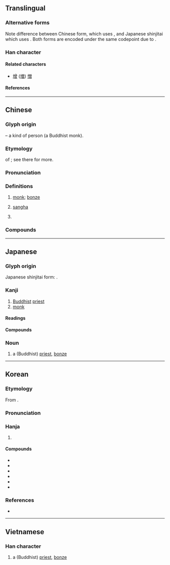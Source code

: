 {{character info}}
{{character info|0xFA31}}
{{character info|0x2F80A}}
==Translingual==
{{ja-forms|僧|僧|僧}}

===Alternative forms===
Note difference between Chinese form, which uses {{lang|und|sc=Hani|[[曾]]}}, and Japanese shinjitai which uses {{lang|ja|[[曽]]}}. Both forms are encoded under the same codepoint due to {{w|Han unification}}.

===Han character===
{{Han char|rn=9|rad=人|as=12|asj=11|sn=14|snj=13|four=28266|canj=OCWA|ids=⿰亻曾 <small>(GTKV)</small>,⿰亻曽 <small>(J)</small>}}

====Related characters====
* [[增]] ([[増]]) [[憎]]

====References====
{{Han ref|kx=0117.140|dkj=01076|dj=0248.200|hdz=10222.010|uh=50E7}}
{{Han ref|uh=FA31}}
{{Han ref|uh=2F80A}}

----

==Chinese==
{{zh-forms}}

===Glyph origin===
{{Han etym}}
{{Han compound|人|alt1=亻|t1=person|曾|ls=psc|c1=s|c2=p}} – a kind of person (a Buddhist monk).

===Etymology===
{{clipping|zh}} of {{ltc-l|僧伽|[[sangha]]; [[community]] of [[monk]]s, [[nun]]s, [[novice]]s and [[laity]]}}; see there for more.

===Pronunciation===
{{zh-pron
|m=sēng
|c=zang1,sang1
|c_note=sang1 - literary; zang1 - vernacular
|h=pfs=sên
|md=cĕng
|mn=qz:chng/xm,zz,tw:cheng/qz:sng/xm,zz,tw:seng
|mn_note=chng, cheng - vernacular; sng, seng - literary
|mn-t=zêng1
|w=1sen
|mc=y
|oc=y
|cat=n,pn
}}

===Definitions===
{{zh-hanzi}}

# {{lb|zh|Buddhism}} [[monk]]; [[bonze]]
# {{lb|zh|Buddhism}} [[sangha]]
# {{surname|zh}}

===Compounds===
{{zh-der|僧道|僧多粥少|僧侶|僧侶主義|僧尼|僧人|僧俗|僧徒|僧院|僧眾|不僧不俗|僧伽|僧伽藍|僧官|僧房|僧殘|僧祇|僧祐|僧綱|僧肇|僧行|僧衣|僧鞋|削髮為僧|和合僧|奉道齋僧|女僧|小僧|尼僧|情僧錄|替僧|火宅僧|知事僧|粥少僧多|粥飯僧|老僧|老僧入定|聖僧|行腳僧|衲僧|貧僧|門僧|雲水僧|高僧|齋僧|密陀僧|僧塔|苦行僧|阿僧祇}}

----

==Japanese==
{{ja-kanji forms|k=y}}

===Glyph origin===
Japanese shinjitai form: {{Han simp||f=曾|t=曽}}.

===Kanji===
{{ja-kanji|grade=c|rs=人12|kyu=僧}}

# [[Buddhist]] [[priest]]
# [[monk]]

====Readings====
{{ja-readings
|goon=そう
|kanon=そう
|kun=ぼうず
}}

====Compounds====
{{der4|ja
|{{ja-r|僧%衣|そう%い}}
|{{ja-r|僧%院|そう%いん}}
|{{ja-r|僧%正|そう%じょう}}
|{{ja-r|僧%都|そう%ず}}
|{{ja-r|僧%俗|そう%ぞく}}
|{{ja-r|僧%服|そう%ふく}}
|{{ja-r|僧%兵|そう%へい}}
|{{ja-r|僧%坊|そう%ぼう|rom=-}}, {{ja-r|僧%房|そう%ぼう}}
|{{ja-r|僧%門|そう%もん}}
|{{ja-r|僧%侶|そう%りょ}}
|{{ja-r|僧%庵|そう%あん}}
|{{ja-r|僧%位|そう%い}}
|{{ja-r|僧%伽|そう%ぎゃ}}
|{{ja-r|僧%家|そう%か}}
|{{ja-r|僧%形|そう%ぎょう}}
|{{ja-r|僧%綱|そう%ごう}}
|{{ja-r|僧%号|そう%ごう}}
|{{ja-r|僧%寺|そう%じ}}
|{{ja-r|僧%職|そう%しょく}}
|{{ja-r|僧%籍|そう%せき}}
|{{ja-r|僧%堂|そう%どう}}
|{{ja-r|僧%尼|そう%に}}
|{{ja-r|僧%帽%弁|そう%ぼう%べん}}
|{{ja-r|学%僧|がく%そう}}
|{{ja-r|小%僧|こ%ぞう}}
|{{ja-r|高%僧|こう%そう}}
|{{ja-r|禅%僧|ぜん%そう}}
|{{ja-r|尼%僧|に%そう}}
|{{ja-r|仏%法%僧|ぶっ%ぽう%そう}}
|{{ja-r|売%僧|まい%す}}
}}

===Noun===
{{ja-noun|そう}}

# a (Buddhist) [[priest]], [[bonze]]

----

==Korean==

===Etymology===
From {{der|ko|ltc|sort=승|-}} {{ltc-l|僧}}.
{{hanja-ety
|dk={{okm-l|스ᇰ|sùng}}
|m={{okm-l|스ᇰ|sùng}}
|mh={{okm-l|쥬ᇰ〯|cywǔng}}
|ml=人類#중02B
}}

===Pronunciation===
{{ko-hanja-pron|승}}

===Hanja===
{{ko-hanja-search}}
{{ko-hanja|중|승}}

# {{hanja form of|승|a Buddhist [[monk]]}}

====Compounds====
{{der-top3|Compounds}}
* {{ko-l|승려|僧侶}}
* {{ko-l|승원|僧院}}
* {{ko-l|승가|僧伽}}
* {{ko-l|승가|僧家}}
* {{ko-l|이승|尼僧}}
* {{ko-l|불법승|佛法僧}}
{{der-bottom}}

===References===
* {{R:hanjadoc|538}}

----

==Vietnamese==

===Han character===
{{vi-readings|reading=[[tăng]]|rs=人12}}

# a (Buddhist) [[priest]], [[bonze]]